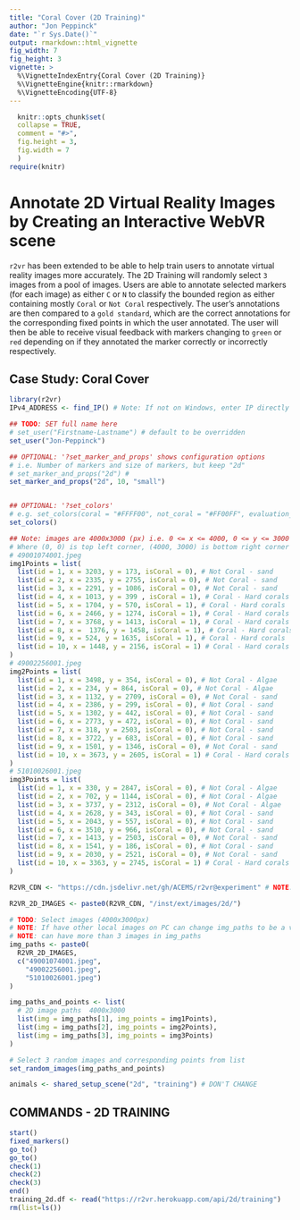 ```yaml
---
title: "Coral Cover (2D Training)"
author: "Jon Peppinck"
date: "`r Sys.Date()`"
output: rmarkdown::html_vignette
fig_width: 7
fig_height: 3
vignette: >
  %\VignetteIndexEntry{Coral Cover (2D Training)}
  %\VignetteEngine{knitr::rmarkdown}
  %\VignetteEncoding{UTF-8}
---
```

  
```r
  knitr::opts_chunk$set(
  collapse = TRUE,
  comment = "#>",
  fig.height = 3,
  fig.width = 7
  )
require(knitr)
```
  
# Annotate 2D Virtual Reality Images by Creating an Interactive WebVR scene

`r2vr` has been extended to be able to help train users to annotate virtual reality images more accurately. The 2D Training will randomly select `3` images from a pool of images. Users are able to annotate selected markers (for each image) as either `C` or `N` to classify the bounded region as either containing mostly `Coral` or `Not Coral` respectively. The user's annotations are then compared to a `gold standard`, which are the correct annotations for the corresponding fixed points in which the user annotated. The user will then be able to receive visual feedback with markers changing to `green` or `red` depending on if they annotated the marker correctly or incorrectly respectively.

## Case Study: Coral Cover

```r
library(r2vr)
IPv4_ADDRESS <- find_IP() # Note: If not on Windows, enter IP directly

## TODO: SET full name here
# set_user("Firstname-Lastname") # default to be overridden
set_user("Jon-Peppinck")

## OPTIONAL: '?set_marker_and_props' shows configuration options
# i.e. Number of markers and size of markers, but keep "2d"
# set_marker_and_props("2d") # 
set_marker_and_props("2d", 10, "small")


## OPTIONAL: '?set_colors'
# e.g. set_colors(coral = "#FFFF00", not_coral = "#FF00FF", evaluation_selection = "#0000FF")
set_colors()

## Note: images are 4000x3000 (px) i.e. 0 <= x <= 4000, 0 <= y <= 3000
# Where (0, 0) is top left corner, (4000, 3000) is bottom right corner
# 49001074001.jpeg
img1Points = list(
  list(id = 1, x = 3203, y = 173, isCoral = 0), # Not Coral - sand
  list(id = 2, x = 2335, y = 2755, isCoral = 0), # Not Coral - sand
  list(id = 3, x = 2291, y = 1086, isCoral = 0), # Not Coral - sand
  list(id = 4, x = 1013, y = 399 , isCoral = 1), # Coral - Hard corals
  list(id = 5, x = 1704, y = 570, isCoral = 1), # Coral - Hard corals
  list(id = 6, x = 2466, y = 1274, isCoral = 1), # Coral - Hard corals
  list(id = 7, x = 3768, y = 1413, isCoral = 1), # Coral - Hard corals
  list(id = 8, x =  1376, y = 1458, isCoral = 1), # Coral - Hard corals
  list(id = 9, x = 524, y = 1635, isCoral = 1), # Coral - Hard corals
  list(id = 10, x = 1448, y = 2156, isCoral = 1) # Coral - Hard corals
)
# 49002256001.jpeg
img2Points = list(
  list(id = 1, x = 3498, y = 354, isCoral = 0), # Not Coral - Algae
  list(id = 2, x = 234, y = 864, isCoral = 0), # Not Coral - Algae
  list(id = 3, x = 1132, y = 2709, isCoral = 0), # Not Coral - sand
  list(id = 4, x = 2386, y = 299, isCoral = 0), # Not Coral - sand
  list(id = 5, x = 1302, y = 442, isCoral = 0), # Not Coral - sand
  list(id = 6, x = 2773, y = 472, isCoral = 0), # Not Coral - sand
  list(id = 7, x = 318, y = 2503, isCoral = 0), # Not Coral - sand
  list(id = 8, x = 3722, y = 683, isCoral = 0), # Not Coral - sand
  list(id = 9, x = 1501, y = 1346, isCoral = 0), # Not Coral - sand
  list(id = 10, x = 3673, y = 2605, isCoral = 1) # Coral - Hard corals
)
# 51010026001.jpeg
img3Points = list(
  list(id = 1, x = 330, y = 2847, isCoral = 0), # Not Coral - Algae
  list(id = 2, x = 702, y = 1144, isCoral = 0), # Not Coral - Algae
  list(id = 3, x = 3737, y = 2312, isCoral = 0), # Not Coral - Algae
  list(id = 4, x = 2628, y = 343, isCoral = 0), # Not Coral - sand
  list(id = 5, x = 2043, y = 557, isCoral = 0), # Not Coral - sand
  list(id = 6, x = 3510, y = 966, isCoral = 0), # Not Coral - sand
  list(id = 7, x = 1413, y = 2503, isCoral = 0), # Not Coral - sand
  list(id = 8, x = 1541, y = 186, isCoral = 0), # Not Coral - sand
  list(id = 9, x = 2030, y = 2521, isCoral = 0), # Not Coral - sand
  list(id = 10, x = 3363, y = 2745, isCoral = 1) # Coral - Hard corals
)

R2VR_CDN <- "https://cdn.jsdelivr.net/gh/ACEMS/r2vr@experiment" # NOTE: Subject to change

R2VR_2D_IMAGES <- paste0(R2VR_CDN, "/inst/ext/images/2d/")

# TODO: Select images (4000x3000px)
# NOTE: If have other local images on PC can change img_paths to be a vector of relative file location for the current working directory.
# NOTE: can have more than 3 images in img_paths
img_paths <- paste0(
  R2VR_2D_IMAGES,
  c("49001074001.jpeg",
    "49002256001.jpeg",
    "51010026001.jpeg")
)

img_paths_and_points <- list(
  # 2D image paths  4000x3000
  list(img = img_paths[1], img_points = img1Points),
  list(img = img_paths[2], img_points = img2Points),
  list(img = img_paths[3], img_points = img3Points)
)

# Select 3 random images and corresponding points from list
set_random_images(img_paths_and_points)

animals <- shared_setup_scene("2d", "training") # DON'T CHANGE
```

## COMMANDS - 2D TRAINING

```r
start()
fixed_markers()
go_to()
go_to()
check(1)
check(2)
check(3)
end()
training_2d.df <- read("https://r2vr.herokuapp.com/api/2d/training")
rm(list=ls())
```
